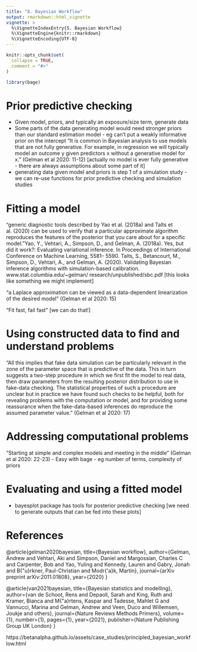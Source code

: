 ```yaml
---
title: "8. Bayesian Workflow"
output: rmarkdown::html_vignette
vignette: >
  %\VignetteIndexEntry{5. Bayesian Workflow}
  %\VignetteEngine{knitr::rmarkdown}
  %\VignetteEncoding{UTF-8}
---
```


```r
knitr::opts_chunk$set(
  collapse = TRUE,
  comment = "#>"
)
```

```r
library(bage)
```


# Prior predictive checking

- Given model, priors, and typically an exposure/size term, generate data
- Some parts of the data generating model would need stronger priors than our standard estimation model - eg can't put a weakly informative prior on the intercept "It is common in Bayesian analysis to use models that are not fully generative. For example, in regression we will typically model an outcome y given predictors x without a generative model for x." (Gelman et al 2020: 11-12) [actually no model is ever fully generative - there are always assumptions about some part of it]
- generating data given model and priors is step 1 of a simulation study - we can re-use functions for prior predictive checking and simulation studies


# Fitting a model

"generic diagnostic tools described by Yao et al. (2018a) and Talts et al. (2020) can be used to verify that a particular approximate algorithm reproduces the features of the posterior that you care about for a specific model."Yao, Y., Vehtari, A., Simpson, D., and Gelman, A. (2018a). Yes, but did it work?: Evaluating variational inference. In Proceedings of International Conference on Machine Learning, 5581–
5590.
Talts, S., Betancourt, M., Simpson, D., Vehtari, A., and Gelman, A. (2020). Validating Bayesian
inference algorithms with simulation-based calibration. www.stat.columbia.edu/~gelman/
research/unpublished/sbc.pdf [this looks like something we might implement]

"a Laplace approximation can be viewed as a data-dependent linearization of the desired model" (Gelman et al 2020: 15)

"Fit fast, fail fast" [we can do that!]

# Using constructed data to find and understand problems

"All this implies that fake data simulation can be particularly relevant in the zone of the parameter space that is predictive of the data. This in turn suggests a two-step procedure in which we first fit the model to real data, then draw parameters from the resulting posterior distribution to use in fake-data checking. The statistical properties of such a procedure are unclear but in practice we have found such checks to be helpful, both for revealing problems with the computation or model, and for providing some reassurance when the fake-data-based inferences do reproduce the assumed parameter value." (Gelman et al 2020: 17)


# Addressing computational problems

"Starting at simple and complex models and meeting in the middle" (Gelman et al 2020: 22-23) - Easy with bage - eg number of terms, complexity of priors

# Evaluating and using a fitted model

- bayesplot package has tools for posterior predictive checking [we need to generate outputs that can be fed into these plots]




# References

@article{gelman2020bayesian,
  title={Bayesian workflow},
  author={Gelman, Andrew and Vehtari, Aki and Simpson, Daniel and Margossian, Charles C and Carpenter, Bob and Yao, Yuling and Kennedy, Lauren and Gabry, Jonah and B{\"u}rkner, Paul-Christian and Modr{\'a}k, Martin},
  journal={arXiv preprint arXiv:2011.01808},
  year={2020}
}

@article{van2021bayesian,
  title={Bayesian statistics and modelling},
  author={van de Schoot, Rens and Depaoli, Sarah and King, Ruth and Kramer, Bianca and M{\"a}rtens, Kaspar and Tadesse, Mahlet G and Vannucci, Marina and Gelman, Andrew and Veen, Duco and Willemsen, Joukje and others},
  journal={Nature Reviews Methods Primers},
  volume={1},
  number={1},
  pages={1},
  year={2021},
  publisher={Nature Publishing Group UK London}
}


https://betanalpha.github.io/assets/case_studies/principled_bayesian_workflow.html
